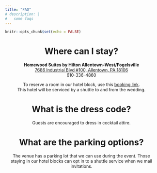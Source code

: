 ```yaml
---
title: "FAQ"
# description: |
#   some faqs
---
```


```r
knitr::opts_chunk$set(echo = FALSE)
```

<center>
# Where can I stay?
**Homewood Suites by Hilton Allentown-West/Fogelsville** <br>
<a href="https://www.google.com/maps/place/Homewood+Suites+by+Hilton+Allentown-West%2FFogelsville,+PA/@40.5651931,-75.61483,17z/data=!4m9!3m8!1s0x89c4318f01eb8587:0x67cbe0adf5d25ccc!5m2!4m1!1i2!8m2!3d40.5651891!4d-75.6122551!16s%2Fg%2F1tj97bxv?entry=ttu&g_ep=EgoyMDI0MDkwNC4wIKXMDSoASAFQAw%3D%3D">7686 Industrial Blvd #100, Allentown, PA 18106</a> <br>
610-336-4860

To reserve a room in our hotel block, use this <a href="https://www.hilton.com/en/book/reservation/deeplink/?ctyhocn=ABEHWHW&groupCode=CHW904&arrivaldate=2024-12-06&departuredate=2024-12-08&cid=OM,WW,HILTONLINK,EN,DirectLink&fromId=HILTONLINKDIRECT">booking link</a>. <br>
This hotel will be serviced by a shuttle to and from the wedding. 


# What is the dress code?
Guests are encouraged to dress in cocktail attire.


# What are the parking options?
The venue has a parking lot that we can use during the event. Those staying in our hotel blocks can opt in to a shuttle service when we mail invitations.


</center>